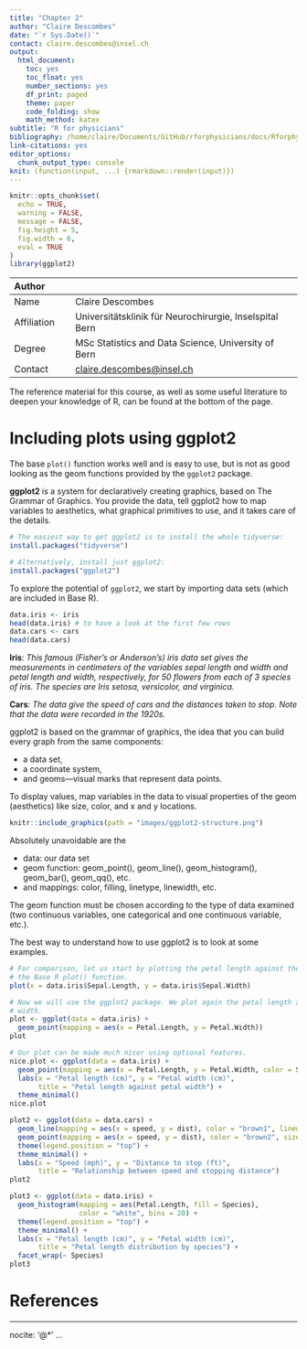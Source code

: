 ```yaml
---
title: "Chapter 2"
author: "Claire Descombes"
date: "`r Sys.Date()`"
contact: claire.descombes@insel.ch
output:
  html_document:
    toc: yes
    toc_float: yes
    number_sections: yes
    df_print: paged
    theme: paper
    code_folding: show
    math_method: katex
subtitle: "R for physicians"
bibliography: /home/claire/Documents/GitHub/rforphysicians/docs/Rforphysicians.bib
link-citations: yes
editor_options: 
  chunk_output_type: console
knit: (function(input, ...) {rmarkdown::render(input)})
---
```


```r
knitr::opts_chunk$set(
  echo = TRUE, 
  warning = FALSE,
  message = FALSE, 
  fig.height = 5,
  fig.width = 6,
  eval = TRUE
)
library(ggplot2)
```

| Author           |                                                                 |
|:-----------------|:----------------------------------------------------------------|
| Name             | Claire Descombes                                                |
| Affiliation      | Universitätsklinik für Neurochirurgie, Inselspital Bern         |
| Degree           | MSc Statistics and Data Science, University of Bern             |
| Contact          | [claire.descombes@insel.ch](mailto:claire.descombes@insel.ch)   |

The reference material for this course, as well as some useful literature to deepen your knowledge of R, can be found at the bottom of the page.

# Including plots using ggplot2

The base `plot()` function works well and is easy to use, but is not as good looking as the geom functions provided by the `ggplot2` package.

**ggplot2** is a system for declaratively creating graphics, based on The Grammar of Graphics. You provide the data, tell ggplot2 how to map variables to aesthetics, what graphical primitives to use, and it takes care of the details.

\vspace{0.2cm}

```r
# The easiest way to get ggplot2 is to install the whole tidyverse:
install.packages("tidyverse")

# Alternatively, install just ggplot2:
install.packages("ggplot2")
```

To explore the potential of `ggplot2`, we start by importing data sets (which are included in Base R).

\vspace{0.2cm}

```r
data.iris <- iris
head(data.iris) # to have a look at the first few rows
data.cars <- cars
head(data.cars)
```

**Iris**: *This famous (Fisher's or Anderson's) iris data set gives the measurements in centimeters of the variables sepal length and width and petal length and width, respectively, for 50 flowers from each of 3 species of iris. The species are Iris setosa, versicolor, and virginica.*

**Cars**: *The data give the speed of cars and the distances taken to stop. Note that the data were recorded in the 1920s.*

ggplot2 is based on the grammar of graphics, the idea that you can build every graph from the same components: 

* a data set, 
* a coordinate system, 
* and geoms—visual marks that represent data points.
 
To display values, map variables in the data to visual properties of the geom (aesthetics) like size, color, and x and y locations.

```r
knitr::include_graphics(path = "images/ggplot2-structure.png")
```

Absolutely unavoidable are the 

* data: our data set
* geom function: geom_point(), geom_line(), geom_histogram(), geom_bar(), geom_qq(), etc.
* and mappings: color, filling, linetype, linewidth, etc.

The geom function must be chosen according to the type of data examined (two continuous variables, one categorical and one continuous variable, etc.).

The best way to understand how to use ggplot2 is to look at some examples.

```r
# For comparison, let us start by plotting the petal length against the petal width using
# the Base R plot() function.
plot(x = data.iris$Sepal.Length, y = data.iris$Sepal.Width)

# Now we will use the ggplot2 package. We plot again the petal length against the petal 
# width.
plot <- ggplot(data = data.iris) +
  geom_point(mapping = aes(x = Petal.Length, y = Petal.Width))
plot

# Our plot can be made much nicer using optional features.
nice.plot <- ggplot(data = data.iris) +
  geom_point(mapping = aes(x = Petal.Length, y = Petal.Width, color = Species)) +
  labs(x = "Petal length (cm)", y = "Petal width (cm)", 
       title = "Petal length against petal width") +
  theme_minimal()
nice.plot

plot2 <- ggplot(data = data.cars) +
  geom_line(mapping = aes(x = speed, y = dist), color = "brown1", linewidth = 1) +
  geom_point(mapping = aes(x = speed, y = dist), color = "brown2", size = 1) +
  theme(legend.position = "top") +
  theme_minimal() +
  labs(x = "Speed (mph)", y = "Distance to stop (ft)", 
       title = "Relationship between speed and stopping distance")
plot2

plot3 <- ggplot(data = data.iris) +
  geom_histogram(mapping = aes(Petal.Length, fill = Species), 
                 color = "white", bins = 20) +
  theme(legend.position = "top") +
  theme_minimal() +
  labs(x = "Petal length (cm)", y = "Petal width (cm)", 
       title = "Petal length distribution by species") +
  facet_wrap(~ Species)
plot3
```

\newpage

# References

---
nocite: '@*'
...